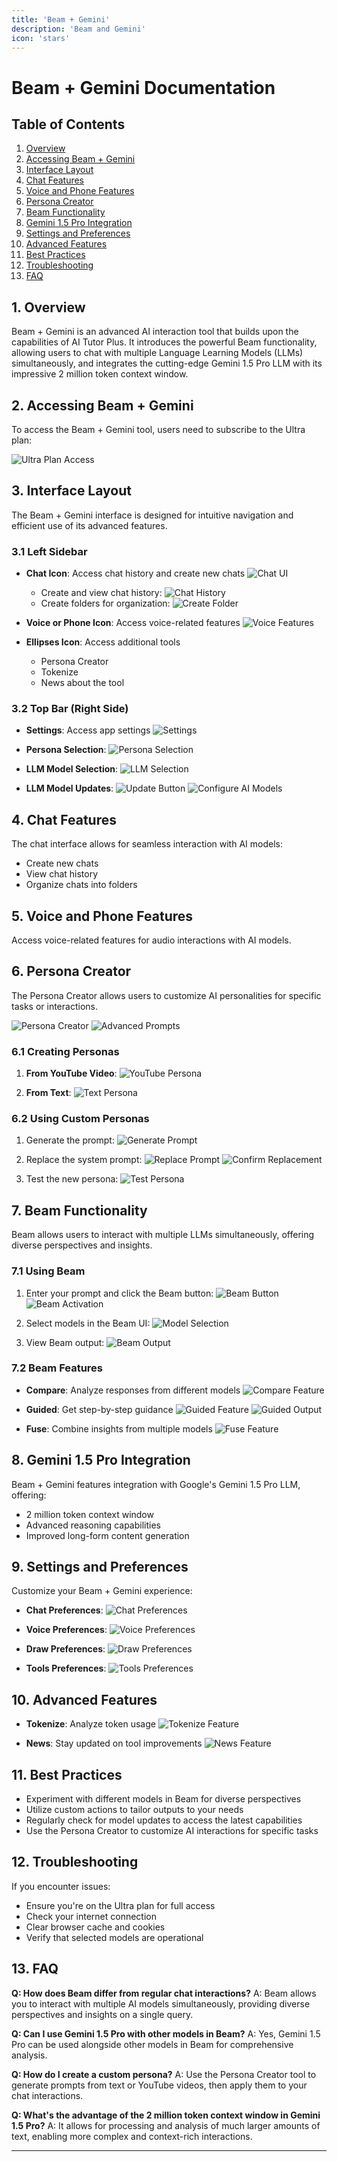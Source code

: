```yaml
---
title: 'Beam + Gemini'
description: 'Beam and Gemini'
icon: 'stars'
---
```



# Beam + Gemini Documentation

## Table of Contents

1. [Overview](#overview)
2. [Accessing Beam + Gemini](#accessing-beam--gemini)
3. [Interface Layout](#interface-layout)
4. [Chat Features](#chat-features)
5. [Voice and Phone Features](#voice-and-phone-features)
6. [Persona Creator](#persona-creator)
7. [Beam Functionality](#beam-functionality)
8. [Gemini 1.5 Pro Integration](#gemini-15-pro-integration)
9. [Settings and Preferences](#settings-and-preferences)
10. [Advanced Features](#advanced-features)
11. [Best Practices](#best-practices)
12. [Troubleshooting](#troubleshooting)
13. [FAQ](#faq)

## 1. Overview

Beam + Gemini is an advanced AI interaction tool that builds upon the capabilities of AI Tutor Plus. It introduces the powerful Beam functionality, allowing users to chat with multiple Language Learning Models (LLMs) simultaneously, and integrates the cutting-edge Gemini 1.5 Pro LLM with its impressive 2 million token context window.

## 2. Accessing Beam + Gemini

To access the Beam + Gemini tool, users need to subscribe to the Ultra plan:

![Ultra Plan Access](https://img.mytsi.org/i/yBlv859.png)

## 3. Interface Layout

The Beam + Gemini interface is designed for intuitive navigation and efficient use of its advanced features.

### 3.1 Left Sidebar

- **Chat Icon**: Access chat history and create new chats
  ![Chat UI](https://img.mytsi.org/i/Nl2Y858.png)
  - Create and view chat history: 
    ![Chat History](https://img.mytsi.org/i/HifT857.png)
  - Create folders for organization:
    ![Create Folder](https://img.mytsi.org/i/pkJY860.png)

- **Voice or Phone Icon**: Access voice-related features
  ![Voice Features](https://img.mytsi.org/i/FEBD862.png)

- **Ellipses Icon**: Access additional tools
  - Persona Creator
  - Tokenize
  - News about the tool

### 3.2 Top Bar (Right Side)

- **Settings**: Access app settings
  ![Settings](https://img.mytsi.org/i/djeo843.png)

- **Persona Selection**:
  ![Persona Selection](https://img.mytsi.org/i/raHw839.png)

- **LLM Model Selection**:
  ![LLM Selection](https://img.mytsi.org/i/gDTc840.png)

- **LLM Model Updates**:
  ![Update Button](https://img.mytsi.org/i/baAF841.png)
  ![Configure AI Models](https://img.mytsi.org/i/IuEm842.png)

## 4. Chat Features

The chat interface allows for seamless interaction with AI models:

- Create new chats
- View chat history
- Organize chats into folders

## 5. Voice and Phone Features

Access voice-related features for audio interactions with AI models.

## 6. Persona Creator

The Persona Creator allows users to customize AI personalities for specific tasks or interactions.

![Persona Creator](https://img.mytsi.org/i/BZQi865.png)
![Advanced Prompts](https://img.mytsi.org/i/y1SW867.png)

### 6.1 Creating Personas

1. **From YouTube Video**:
   ![YouTube Persona](https://img.mytsi.org/i/kXvO873.png)

2. **From Text**:
   ![Text Persona](https://img.mytsi.org/i/8HUD874.png)

### 6.2 Using Custom Personas

1. Generate the prompt:
   ![Generate Prompt](https://img.mytsi.org/i/POJd875.png)

2. Replace the system prompt:
   ![Replace Prompt](https://img.mytsi.org/i/9e6s876.png)
   ![Confirm Replacement](https://img.mytsi.org/i/fBN9877.png)

3. Test the new persona:
   ![Test Persona](https://img.mytsi.org/i/MYnO878.png)

## 7. Beam Functionality

Beam allows users to interact with multiple LLMs simultaneously, offering diverse perspectives and insights.

### 7.1 Using Beam

1. Enter your prompt and click the Beam button:
   ![Beam Button](https://img.mytsi.org/i/XNuo844.png)
   ![Beam Activation](https://img.mytsi.org/i/kUIy845.png)

2. Select models in the Beam UI:
   ![Model Selection](https://img.mytsi.org/i/nVCu847.png)

3. View Beam output:
   ![Beam Output](https://img.mytsi.org/i/mtHJ848.png)

### 7.2 Beam Features

- **Compare**: Analyze responses from different models
  ![Compare Feature](https://img.mytsi.org/i/2ZOA850.png)

- **Guided**: Get step-by-step guidance
  ![Guided Feature](https://img.mytsi.org/i/kbtE853.png)
  ![Guided Output](https://img.mytsi.org/i/TntX854.png)

- **Fuse**: Combine insights from multiple models
  ![Fuse Feature](https://img.mytsi.org/i/uold856.png)

## 8. Gemini 1.5 Pro Integration

Beam + Gemini features integration with Google's Gemini 1.5 Pro LLM, offering:

- 2 million token context window
- Advanced reasoning capabilities
- Improved long-form content generation

## 9. Settings and Preferences

Customize your Beam + Gemini experience:

- **Chat Preferences**:
  ![Chat Preferences](https://img.mytsi.org/i/hQGF835.png)

- **Voice Preferences**:
  ![Voice Preferences](https://img.mytsi.org/i/uSoh836.png)

- **Draw Preferences**:
  ![Draw Preferences](https://img.mytsi.org/i/0s3v837.png)

- **Tools Preferences**:
  ![Tools Preferences](https://img.mytsi.org/i/PyqF838.png)

## 10. Advanced Features

- **Tokenize**: Analyze token usage
  ![Tokenize Feature](https://img.mytsi.org/i/6N7q879.png)

- **News**: Stay updated on tool improvements
  ![News Feature](https://img.mytsi.org/i/r9ZJ880.png)

## 11. Best Practices

- Experiment with different models in Beam for diverse perspectives
- Utilize custom actions to tailor outputs to your needs
- Regularly check for model updates to access the latest capabilities
- Use the Persona Creator to customize AI interactions for specific tasks

## 12. Troubleshooting

If you encounter issues:
- Ensure you're on the Ultra plan for full access
- Check your internet connection
- Clear browser cache and cookies
- Verify that selected models are operational

## 13. FAQ

**Q: How does Beam differ from regular chat interactions?**
A: Beam allows you to interact with multiple AI models simultaneously, providing diverse perspectives and insights on a single query.

**Q: Can I use Gemini 1.5 Pro with other models in Beam?**
A: Yes, Gemini 1.5 Pro can be used alongside other models in Beam for comprehensive analysis.

**Q: How do I create a custom persona?**
A: Use the Persona Creator tool to generate prompts from text or YouTube videos, then apply them to your chat interactions.

**Q: What's the advantage of the 2 million token context window in Gemini 1.5 Pro?**
A: It allows for processing and analysis of much larger amounts of text, enabling more complex and context-rich interactions.

---

